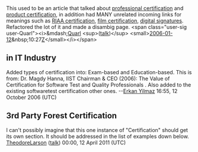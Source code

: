 <article id="3696228" title=Talk:Certification>
	<talkpage id="3696228" title="Talk:Certification">
{{WikiProject Education}}

This used to be an article that talked about [[professional certification]] and [[product certification]], in addition had MANY unrelated incoming links for meanings such as [[RIAA certification]], [[film certification]], [[digital signatures]].  Refactored the lot of it and made a disambig page.  &lt;span class=&quot;user-sig user-Quarl&quot;&gt;&lt;i&gt;&amp;mdash;[[User:Quarl|Quarl]] &lt;sup&gt;([[User Talk:Quarl|talk]])&lt;/sup&gt; &lt;small&gt;[[2006-01-12]]&amp;nbsp;10:27[[ISO 8601|Z]]&lt;/small&gt;&lt;/i&gt;&lt;/span&gt;

== in IT Industry ==
Added types of certification into: Exam-based and Education-based. 
This is from: Dr. Magdy Hanna, IIST Chairman &amp; CEO (2006): The Value of Certification for Software Test and Quality Professionals .
Also added to the existing softwaretest certification other ones.
--[[User:Erkan Yilmaz|Erkan Yilmaz]] 16:55, 12 October 2006 (UTC)

== 3rd Party Forest Certification ==

I can't possibly imagine that this one instance of &quot;Certification&quot; should get its own section.  It should be addressed in the list of examples down below.
[[User:TheodoreLarson|TheodoreLarson]] ([[User talk:TheodoreLarson|talk]]) 00:00, 12 April 2011 (UTC)
	</talkpage>
</article>